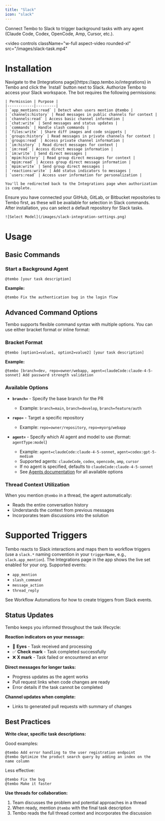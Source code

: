 ```yaml
---
title: "Slack"
icon: "slack"
---
```


Connect Tembo to Slack to trigger background tasks with any agent (Claude Code, Codex, OpenCode, Amp, Cursor, etc.).

<video
  controls
  className="w-full aspect-video rounded-xl"
  src="/images/slack-task.mp4"
></video>

# Installation

<Steps>
  <Step title="Install">
    Navigate to the [Integrations page](https://app.tembo.io/integrations) in Tembo and click the `Install` button next to Slack.
  </Step>
  <Step title="Authorize Slack Permissions">
    Authorize Tembo to access your Slack workspace. The bot requires the following permissions:

    | Permission | Purpose |
    |------------|---------|
    | `app_mentions:read` | Detect when users mention @tembo |
    | `channels:history` | Read messages in public channels for context |
    | `channels:read` | Access basic channel information |
    | `chat:write` | Send messages and status updates |
    | `commands` | Handle slash commands |
    | `files:write` | Share diff images and code snippets |
    | `groups:history` | Read messages in private channels for context |
    | `groups:read` | Access private channel information |
    | `im:history` | Read direct messages for context |
    | `im:read` | Access direct message information |
    | `im:write` | Send direct messages |
    | `mpim:history` | Read group direct messages for context |
    | `mpim:read` | Access group direct message information |
    | `mpim:write` | Send group direct messages |
    | `reactions:write` | Add status indicators to messages |
    | `users:read` | Access user information for personalization |

    You'll be redirected back to the Integrations page when authorization is complete.

  </Step>
  <Step title="Configure Repositories">
    Ensure you have connected your GitHub, GitLab, or Bitbucket repositories to Tembo first, as these will be available for selection in Slack commands.
  </Step>
  <Step title="Set Preferences">
    After installation, you can select a default repository for Slack tasks.

    ![Select Model](/images/slack-integration-settings.png)

  </Step>
</Steps>

# Usage

## Basic Commands

### Start a Background Agent

```
@tembo [your task description]
```

**Example:**

```
@tembo Fix the authentication bug in the login flow
```

## Advanced Command Options

Tembo supports flexible command syntax with multiple options. You can use either bracket format or inline format:

### Bracket Format

```
@tembo [option1=value1, option2=value2] [your task description]
```

**Example:**

```
@tembo [branch=dev, repo=owner/webapp, agent=claudeCode:claude-4-5-sonnet] Add password strength validation
```

### Available Options

- **`branch=`** - Specify the base branch for the PR

  - Example: `branch=main`, `branch=develop`, `branch=feature/auth`

- **`repo=`** - Target a specific repository

  - Example: `repo=owner/repository`, `repo=myorg/webapp`

- **`agent=`** - Specify which AI agent and model to use (format: `agentType:model`)
  - Example: `agent=claudeCode:claude-4-5-sonnet`, `agent=codex:gpt-5-medium`
  - Supported agents: `claudeCode`, `codex`, `opencode`, `amp`, `cursor`
  - If no agent is specified, defaults to `claudeCode:claude-4-5-sonnet`
  - See [Agents documentation](/features/agents) for all available options

### Thread Context Utilization

When you mention `@tembo` in a thread, the agent automatically:

- Reads the entire conversation history
- Understands the context from previous messages
- Incorporates team discussions into the solution

# Supported Triggers

Tembo reacts to Slack interactions and maps them to workflow triggers (use a `slack.*` naming convention in your `triggerName`, e.g., `slack.app_mention`). The Integrations page in the app shows the live set enabled for your org. Supported events:

- `app_mention`
- `slash_command`
- `message_action`
- `thread_reply`

See Workflow Automations for how to create triggers from Slack events.
## Status Updates

Tembo keeps you informed throughout the task lifecycle:

**Reaction indicators on your message:**
- 👀 **Eyes** - Task received and processing
- ✅ **Check mark** - Task completed successfully
- ❌ **X mark** - Task failed or encountered an error

**Direct messages for longer tasks:**
- Progress updates as the agent works
- Pull request links when code changes are ready
- Error details if the task cannot be completed

**Channel updates when complete:**
- Links to generated pull requests with summary of changes

## Best Practices

**Write clear, specific task descriptions:**

Good examples:
```
@tembo Add error handling to the user registration endpoint
@tembo Optimize the product search query by adding an index on the name column
```

Less effective:
```
@tembo Fix the bug
@tembo Make it faster
```

**Use threads for collaboration:**
1. Team discusses the problem and potential approaches in a thread
2. When ready, mention `@tembo` with the final task description
3. Tembo reads the full thread context and incorporates the discussion
